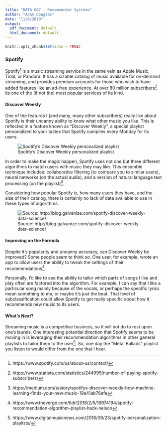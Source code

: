 ```yaml
---
title: "DATA 607 - Recommender Systems"
author: "Adam Douglas"
date: "11/6/2018"
output:
  pdf_document: default
  html_document: default
---
```


```r
knitr::opts_chunk$set(echo = TRUE)
```

### Spotify

Spotify[^1] is a music streaming service in the same vein as Apple Music, Tidal, or Pandora. It has a sizable catalog of music available for on-demand streaming, and provides premium accounts for those who wish to have added features like an ad-free experience. At over 80 million subscribers[^2] its one of the (if not *the*) most popular services of its kind.

#### Discover Weekly 

One of the features I (and many, many other subscribers) really like about Spotify is their uncanny ability to know what other music you like. This is reflected in a feature known as "Discover Weekly", a special playlist personalized to your tastes that Spotify compiles every Monday for its users.

![Spotify's Discover Weekly personalized playlist](discover.png)

In order to make the magic happen, Spotify uses not one but three different algorithms to match users with music they may like. This ensemble technique includes: collaborative filtering (to compare you to similar users), neural networks (on the actual audio), and a version of natural language text processing (on the playlist)[^3].

Considering how popular Spotify is, how many users they have, and the size of their catalog, there is certainly no lack of data available to use in these types of algorithms.

![Source: http://blog.galvanize.com/spotify-discover-weekly-data-science/](discover2.png)

#### Improving on the Formula

Despite it's popularity and uncanny accuracy, can Discover Weekly be improved? Some people seem to think so. One user, for example, wrote an app to allow users the ability to tweak the settings of their recommendations[^4].

Personally, I'd like to see the ability to tailor which parts of songs I like and play often are factored into the algorithm. For example, I can say that I like a particular song mainly because of the vocals, or perhaps the specific lyrics mean something to me, or maybe it's just the beat. That level of subclassification could allow Spotify to get really specific about how it recommends new music to its users.

#### What's Next?

Streaming music is a competitive business, so it will not do to rest upon one's laurels. One interesting potential direction that Spotify seems to be moving in is leveraging their recommendation algorithms in other general playlists to tailor them to the user[^5]. So, one day the "Metal Ballads" playlist you listen to would differ from the one that I hear.


[^1]: https://www.spotify.com/us/about-us/contact/
[^2]: https://www.statista.com/statistics/244995/number-of-paying-spotify-subscribers/
[^3]: https://medium.com/s/story/spotifys-discover-weekly-how-machine-learning-finds-your-new-music-19a41ab76efe
[^4]: https://www.theverge.com/tldr/2018/2/5/16974194/spotify-recommendation-algorithm-playlist-hack-nelson
[^5]: https://www.digitalmusicnews.com/2018/09/23/spotify-personalization-playlists/

